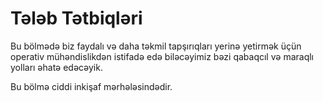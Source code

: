 # Tələb Tətbiqləri


Bu bölmədə biz faydalı və daha təkmil tapşırıqları yerinə yetirmək üçün operativ mühəndislikdən istifadə edə biləcəyimiz bəzi qabaqcıl və maraqlı yolları əhatə edəcəyik.

<Callout emoji="⚠️">
Bu bölmə ciddi inkişaf mərhələsindədir.
</Callout>
